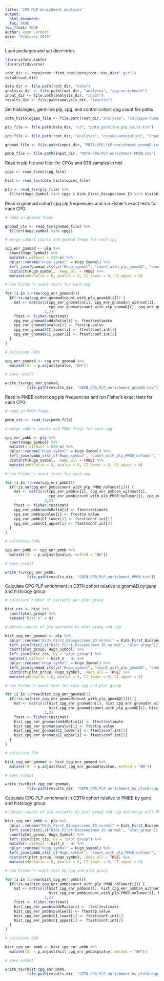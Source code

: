 ```yaml
---
title: 'CPG PLP enrichment analyses'
output: 
  html_document:
  toc: TRUE
toc_float: TRUE
author: Ryan Corbett
date: "February 2023"
---
```

  
Load packages and set directories

```r
library(data.table)
library(tidyverse)

root_dir <- rprojroot::find_root(rprojroot::has_dir(".git"))
setwd(root_dir)

data_dir <- file.path(root_dir, "data")
analysis_dir <- file.path(root_dir, "analyses", "cpg-enrichment")
input_dir <- file.path(analysis_dir, "input")
results_dir <- file.path(analysis_dir, "results")
```

Set histologies, germline plp, cpg, and control cohort cpg count file paths

```r
cbtn_histologies_file <- file.path(root_dir,"analyses", "collapse-tumor-histologies", "results", "germline-primary-plus-tumor-histologies-plot-groups-clin-meta.tsv")

plp_file <- file.path(data_dir, "v3", "pbta_germline_plp_calls.tsv")

cpg_file <- file.path(root_dir, "analyses", "oncokb-annotation", "input", "cpg.txt")

gnomad_file <- file.path(input_dir, "PBTA-CPG-PLP-enrichment-gnomAD.tsv")

pmbb_file <- file.path(input_dir, "PBTA-CPG-PLP-enrichment-PMBB.tsv")
```

Read in plp file and filter for CPGs and 838 samples in hist

```r
cpgs <- read_lines(cpg_file)

hist <- read_tsv(cbtn_histologies_file)

plp <- read_tsv(plp_file) %>%
  filter(Hugo_Symbol %in% cpgs & Kids_First_Biospecimen_ID %in% hist$Kids_First_Biospecimen_ID_normal)
```

Read in gnomad cohort cpg plp frequencies and run Fisher's exact tests for each CPG  

```r

# read in gnomad freqs

gnomad_cts <- read_tsv(gnomad_file) %>%
  filter(Hugo_symbol %in% cpgs)

# merge cohort counts and gnomad freqs for each cpg 

cpg_enr_gnomad <- plp %>%
  count(Hugo_Symbol) %>%
  mutate(n_without = 838-n) %>%
  dplyr::rename("Hugo_symbol" = Hugo_Symbol) %>%
  left_join(gnomad_cts[,c("Hugo_symbol", "count_with_plp_gnomAD", "count_without_plp_gnomAD")], by = "Hugo_symbol") %>%
  distinct(Hugo_symbol, .keep_all = TRUE) %>%
  mutate(oddsRatio = 0, pvalue = 0, CI_lower = 0, CI_upper = 0)

# run Fisher's exact tests for each cpg 

for (i in 1:nrow(cpg_enr_gnomad)){
  if(!is.na(cpg_enr_gnomad$count_with_plp_gnomAD[i])) {
    mat <- matrix(c(cpg_enr_gnomad$n[i], cpg_enr_gnomad$n_without[i],
                    cpg_enr_gnomad$count_with_plp_gnomAD[i], cpg_enr_gnomad$count_without_plp_gnomAD[i]),
                  2,2)
    ftest <- fisher.test(mat)
    cpg_enr_gnomad$oddsRatio[i] <- ftest$estimate
    cpg_enr_gnomad$pvalue[i] <- ftest$p.value
    cpg_enr_gnomad$CI_lower[i] <- ftest$conf.int[1]
    cpg_enr_gnomad$CI_upper[i] <- ftest$conf.int[2]
  }
}

# calculate FDRs

cpg_enr_gnomad <- cpg_enr_gnomad %>%
  mutate(fdr = p.adjust(pvalue, "BH"))

# save result

write_tsv(cpg_enr_gnomad, 
          file.path(results_dir, "CBTN_CPG_PLP_enrichment_gnomAD.tsv"))
```

Read in PMBB cohort cpg plp frequencies and run Fisher's exact tests for each CPG  

```r

# read in PMBB freqs

pmbb_cts <- read_tsv(pmbb_file)

# merge cohort counts and PMBB freqs for each cpg 

cpg_enr_pmbb <- plp %>%
  count(Hugo_Symbol) %>%
  mutate(n_without = 838-n) %>%
  dplyr::rename("Hugo_symbol" = Hugo_Symbol) %>%
  left_join(pmbb_cts[,c("Hugo_symbol", "count_with_plp_PMBB_noTumor", "count_without_plp_PMBB_noTumor")], by = "Hugo_symbol") %>%
  distinct(Hugo_symbol, .keep_all = TRUE) %>%
  mutate(oddsRatio = 0, pvalue = 0, CI_lower = 0, CI_upper = 0)

# run Fisher's exact tests for each cpg 

for (i in 1:nrow(cpg_enr_pmbb)){
  if(!is.na(cpg_enr_pmbb$count_with_plp_PMBB_noTumor[i])) {
    mat <- matrix(c(cpg_enr_pmbb$n[i], cpg_enr_pmbb$n_without[i],
                    cpg_enr_pmbb$count_with_plp_PMBB_noTumor[i], cpg_enr_pmbb$count_without_plp_PMBB_noTumor[i]),
                  2,2)
    ftest <- fisher.test(mat)
    cpg_enr_pmbb$oddsRatio[i] <- ftest$estimate
    cpg_enr_pmbb$pvalue[i] <- ftest$p.value
    cpg_enr_pmbb$CI_lower[i] <- ftest$conf.int[1]
    cpg_enr_pmbb$CI_upper[i] <- ftest$conf.int[2]
  }
}

# calculate FDRs

cpg_enr_pmbb <- cpg_enr_pmbb %>%
  mutate(fdr = p.adjust(pvalue, method = "BH"))

# save result

write_tsv(cpg_enr_pmbb, 
          file.path(results_dir, "CBTN_CPG_PLP_enrichment_PMBB.tsv"))
```

Calculate CPG PLP enrichment in CBTN cohort relative to gnomAD by gene and histology group  

```r

# calculate number of patients per plot group

hist_cts <- hist %>%
  count(plot_group) %>%
  rename("hist_n" = n)

# obtain counts of plp variants by plot group and cpg

hist_cpg_enr_gnomad <- plp %>%
  dplyr::rename("Kids_First_Biospecimen_ID_normal" = Kids_First_Biospecimen_ID) %>%
  left_join(hist[,c("Kids_First_Biospecimen_ID_normal", "plot_group")], by = "Kids_First_Biospecimen_ID_normal") %>%
  count(plot_group, Hugo_Symbol) %>%
  left_join(hist_cts, by = "plot_group") %>%
  mutate(n_without = hist_n - n) %>%
  dplyr::rename("Hugo_symbol" = Hugo_Symbol) %>%
  left_join(gnomad_cts[,c("Hugo_symbol", "count_with_plp_gnomAD", "count_without_plp_gnomAD")], by = "Hugo_symbol") %>%
  distinct(plot_group, Hugo_symbol, .keep_all = TRUE) %>%
  mutate(oddsRatio = 0, pvalue = 0, CI_lower = 0, CI_upper = 0)

# run Fisher's exact test for each cpg and plot group

for (i in 1:nrow(hist_cpg_enr_gnomad)){
  if(!is.na(hist_cpg_enr_gnomad$count_with_plp_gnomAD[i])) {
    mat <- matrix(c(hist_cpg_enr_gnomad$n[i], hist_cpg_enr_gnomad$n_without[i],
                    hist_cpg_enr_gnomad$count_with_plp_gnomAD[i], hist_cpg_enr_gnomad$count_without_plp_gnomAD[i]),
                  2,2)
    ftest <- fisher.test(mat)
    hist_cpg_enr_gnomad$oddsRatio[i] <- ftest$estimate
    hist_cpg_enr_gnomad$pvalue[i] <- ftest$p.value
    hist_cpg_enr_gnomad$CI_lower[i] <- ftest$conf.int[1]
    hist_cpg_enr_gnomad$CI_upper[i] <- ftest$conf.int[2]
  }
}

# calculate FDR 

hist_cpg_enr_gnomad <- hist_cpg_enr_gnomad %>%
  mutate(fdr = p.adjust(hist_cpg_enr_gnomad$pvalue, method = "BH"))

# save output 

write_tsv(hist_cpg_enr_gnomad, 
          file.path(results_dir, "CBTN_CPG_PLP_enrichment_by_plotGroup_gnomAD.tsv"))
```

Calculate CPG PLP enrichment in CBTN cohort relative to PMBB by gene and histology group  

```r

# obtain counts of plp variants by plot group and cpg and merge with PMBB

hist_cpg_enr_pmbb <- plp %>%
  dplyr::rename("Kids_First_Biospecimen_ID_normal" = Kids_First_Biospecimen_ID) %>%
  left_join(hist[,c("Kids_First_Biospecimen_ID_normal", "plot_group")], by = "Kids_First_Biospecimen_ID_normal") %>%
  count(plot_group, Hugo_Symbol) %>%
  left_join(hist_cts, by = "plot_group") %>%
  mutate(n_without = hist_n - n) %>%
  dplyr::rename("Hugo_symbol" = Hugo_Symbol) %>%
  left_join(pmbb_cts[,c("Hugo_symbol", "count_with_plp_PMBB_noTumor", "count_without_plp_PMBB_noTumor")], by = "Hugo_symbol") %>%
  distinct(plot_group, Hugo_symbol, .keep_all = TRUE) %>%
  mutate(oddsRatio = 0, pvalue = 0, CI_lower = 0, CI_upper = 0)

# run Fisher's exact test by cpg and plot group 

for (i in 1:nrow(hist_cpg_enr_pmbb)){
  if(!is.na(hist_cpg_enr_pmbb$count_with_plp_PMBB_noTumor[i])) {
    mat <- matrix(c(hist_cpg_enr_pmbb$n[i], hist_cpg_enr_pmbb$n_without[i],
                    hist_cpg_enr_pmbb$count_with_plp_PMBB_noTumor[i], hist_cpg_enr_pmbb$count_without_plp_PMBB_noTumor[i]),
                  2,2)
    ftest <- fisher.test(mat)
    hist_cpg_enr_pmbb$oddsRatio[i] <- ftest$estimate
    hist_cpg_enr_pmbb$pvalue[i] <- ftest$p.value
    hist_cpg_enr_pmbb$CI_lower[i] <- ftest$conf.int[1]
    hist_cpg_enr_pmbb$CI_upper[i] <- ftest$conf.int[2]
  }
}

# calculate FDR

hist_cpg_enr_pmbb <- hist_cpg_enr_pmbb %>%
  mutate(fdr = p.adjust(hist_cpg_enr_pmbb$pvalue, method = "BH"))

# save output 

write_tsv(hist_cpg_enr_pmbb, 
          file.path(results_dir, "CBTN_CPG_PLP_enrichment_by_plotGroup_PMBB.tsv"))
```
